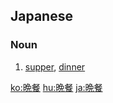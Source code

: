 {{also|晚餐}}
==Japanese==
{{ja-kanjitab|ばん|さん|yomi=on}}

===Noun===
{{ja-noun|ばんさん}}

# [[supper]], [[dinner]]

[[ko:晩餐]]
[[hu:晩餐]]
[[ja:晩餐]]